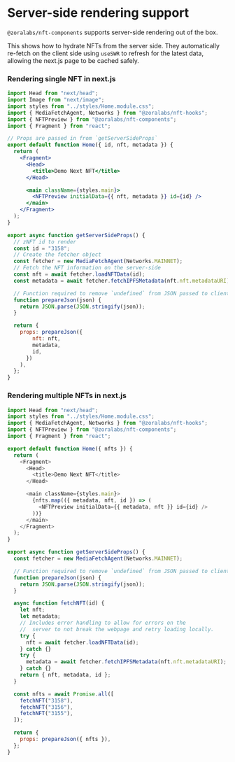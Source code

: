
<Meta title="About/ServerRendering" />

# Server-side rendering support

`@zoralabs/nft-components` supports server-side rendering out of the box.

This shows how to hydrate NFTs from the server side. They automatically re-fetch on
the client side using `useSWR` to refresh for the latest data, allowing the next.js page
to be cached safely.

### Rendering single NFT in next.js

```jsx
import Head from "next/head";
import Image from "next/image";
import styles from "../styles/Home.module.css";
import { MediaFetchAgent, Networks } from "@zoralabs/nft-hooks";
import { NFTPreview } from "@zoralabs/nft-components";
import { Fragment } from "react";

// Props are passed in from `getServerSideProps`
export default function Home({ id, nft, metadata }) {
  return (
    <Fragment>
      <Head>
        <title>Demo Next NFT</title>
      </Head>

      <main className={styles.main}>
        <NFTPreview initialData={{ nft, metadata }} id={id} />
      </main>
    </Fragment>
  );
}

export async function getServerSideProps() {
  // zNFT id to render
  const id = "3158";
  // Create the fetcher object
  const fetcher = new MediaFetchAgent(Networks.MAINNET);
  // Fetch the NFT information on the server-side
  const nft = await fetcher.loadNFTData(id);
  const metadata = await fetcher.fetchIPFSMetadata(nft.nft.metadataURI);

  // Function required to remove `undefined` from JSON passed to client.
  function prepareJson(json) {
    return JSON.parse(JSON.stringify(json));
  }

  return {
    props: prepareJson({
        nft: nft,
        metadata,
        id,
      })
    ),
  };
}
```

### Rendering multiple NFTs in next.js

```js
import Head from "next/head";
import styles from "../styles/Home.module.css";
import { MediaFetchAgent, Networks } from "@zoralabs/nft-hooks";
import { NFTPreview } from "@zoralabs/nft-components";
import { Fragment } from "react";

export default function Home({ nfts }) {
  return (
    <Fragment>
      <Head>
        <title>Demo Next NFT</title>
      </Head>

      <main className={styles.main}>
        {nfts.map(({ metadata, nft, id }) => (
          <NFTPreview initialData={{ metadata, nft }} id={id} />
        ))}
      </main>
    </Fragment>
  );
}

export async function getServerSideProps() {
  const fetcher = new MediaFetchAgent(Networks.MAINNET);

  // Function required to remove `undefined` from JSON passed to client.
  function prepareJson(json) {
    return JSON.parse(JSON.stringify(json));
  }

  async function fetchNFT(id) {
    let nft;
    let metadata;
    // Includes error handling to allow for errors on the
    //  server to not break the webpage and retry loading locally.
    try {
      nft = await fetcher.loadNFTData(id);
    } catch {}
    try {
      metadata = await fetcher.fetchIPFSMetadata(nft.nft.metadataURI);
    } catch {}
    return { nft, metadata, id };
  }

  const nfts = await Promise.all([
    fetchNFT("3158"),
    fetchNFT("3156"),
    fetchNFT("3155"),
  ]);

  return {
    props: prepareJson({ nfts }),
  };
}
```
